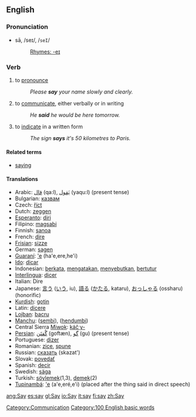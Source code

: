 ==English==

{{rank|am|way|even|122|say|well|many|work}}

===Pronunciation===
*sā, /seɪ/, /<tt>seI</tt>/
*:[[Rhymes:English:-eɪ|Rhymes: -eɪ]]

===Verb===
{{irregverb|'''to say'''|'''[[says]]'''|'''[[said]]'''|'''[[said]]'''|'''[[saying]]'''}}

# to [[pronounce]]
#: ''Please '''say''' your name slowly and clearly.''
# to [[communicate]], either verbally or in writing
#: ''He '''said''' he would be here tomorrow.''
# to [[indicate]] in a written form
#: ''The sign '''says''' it's 50 kilometres to Paris.''

====Related terms====
*[[saying]]

====Translations====
*Arabic: [[قال]] (qa:l), [[يَقول]] (yaqu:l) (present tense)
*Bulgarian: [[казвам]]
*Czech: [[říct]]
*Dutch: [[zeggen]]
*[[Esperanto]]: [[diri]]
*Filipino: [[magsabi]]
*Finnish: [[sanoa]]
*French: [[dire]]
*[[Frisian]]: [[sizze]]
*German: [[sagen]]
*[[Guaraní]]: [['e]] (ha'e,ere,he'i)
*[[Ido]]: [[dicar]]
*Indonesian: [[kata|berkata]], [[kata|mengatakan]], [[sebut|menyebutkan]], [[tutur|bertutur]]
*[[Interlingua]]: [[dicer]]
*Italian: Dire
*Japanese: [[言う]] ([[いう]], iu), [[語る]] ([[かたる]], kataru), [[おっしゃる]] (ossharu) (honorific)
*[[Kurdish]]: [[gotin]]
*Latin: [[dicere]]
*[[Lojban]]: [[bacru]]
*[[Manchu]]: ([[sembi]]), ([[hendumbi]])
*Central Sierra [[Miwok]]: [[káčˑy-]]
*[[Persian]]: [[گُفتَن]] (goftæn), [[گو]] (gu) (present tense)
*Portuguese: [[dizer]]
*Romanian: [[zice]], [[spune]]
*Russian: [[сказать]] (skazat')
*Slovak: [[povedať]]
*Spanish: [[decir]]
*Swedish: [[säga]]
*Turkish: [[söylemek]](1,3), [[demek]](2) 
*[[Tupinambá]]: [['e]] (a'e,eré,e'i) (placed after the thing said in direct speech)

[[Category:Communication]]
[[Category:100 English basic words]]

[[ang:Say]]
[[es:say]]
[[gl:Say]]
[[io:Say]]
[[it:say]]
[[fi:say]]
[[zh:Say]]